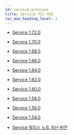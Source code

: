 ```yaml
---
id: service-previous
title: Service 지난 버전
toc_max_heading_level: 2
---
```


* [Service 1.72.0](service-1.72.0)

* [Service 1.70.0](service-1.70.0)

* [Service 1.68.0](service-1.68.0)

* [Service 1.66.0](service-1.66.0)

* [Service 1.64.0](service-1.64.0)

* [Service 1.62.0](service-1.62.0)

* [Service 1.60.0](service-1.60.0)

* [Service 1.58.0](service-1.58.0)

* [Service 1.56.0](service-1.56.0)

* [Service 1.54.0](service-1.54.0)

* [Service 릴리스 노트 지난 버전](https://deprecated-docs.whatap.io/kr/releasenotes/#service-release-notes)
